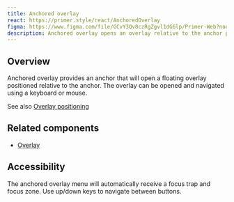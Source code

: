 ```yaml
---
title: Anchored overlay
react: https://primer.style/react/AnchoredOverlay
figma: https://www.figma.com/file/GCvY3Qv8czRgZgvl1dG6lp/Primer-Web?node-id=15528%3A49147
description: Anchored overlay opens an overlay relative to the anchor position.
---
```



## Overview

Anchored overlay provides an anchor that will open a floating overlay positioned relative to the anchor. The overlay can be opened and navigated using a keyboard or mouse.

See also [Overlay positioning](https://primer.style/react/Overlay#positioning)

## Related components

- [Overlay](https://primer.style/react/Overlay)

## Accessibility

The anchored overlay menu will automatically receive a focus trap and focus zone. Use up/down keys to navigate between buttons.